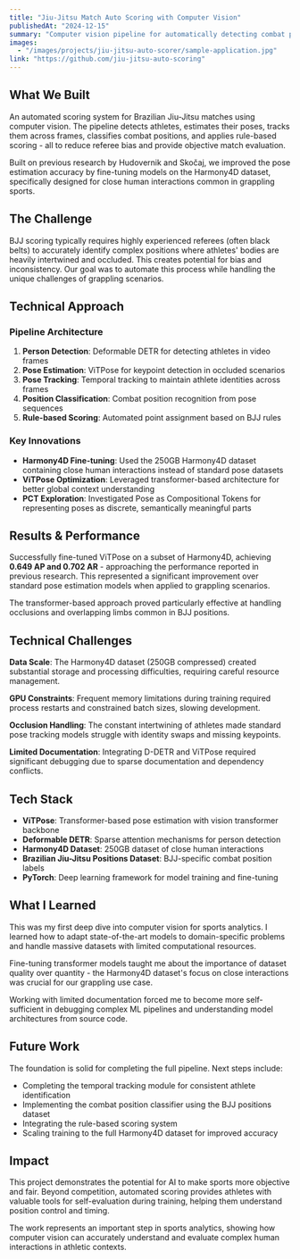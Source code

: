 ```yaml
---
title: "Jiu-Jitsu Match Auto Scoring with Computer Vision"
publishedAt: "2024-12-15"
summary: "Computer vision pipeline for automatically detecting combat positions and scoring BJJ matches. Fine-tuned ViTPose on Harmony4D dataset achieving 0.649 AP accuracy."
images:
  - "/images/projects/jiu-jitsu-auto-scorer/sample-application.jpg"
link: "https://github.com/jiu-jitsu-auto-scoring"
---
```


## What We Built

An automated scoring system for Brazilian Jiu-Jitsu matches using computer vision. The pipeline detects athletes, estimates their poses, tracks them across frames, classifies combat positions, and applies rule-based scoring - all to reduce referee bias and provide objective match evaluation.

Built on previous research by Hudovernik and Skočaj, we improved the pose estimation accuracy by fine-tuning models on the Harmony4D dataset, specifically designed for close human interactions common in grappling sports.

## The Challenge

BJJ scoring typically requires highly experienced referees (often black belts) to accurately identify complex positions where athletes' bodies are heavily intertwined and occluded. This creates potential for bias and inconsistency. Our goal was to automate this process while handling the unique challenges of grappling scenarios.

## Technical Approach

### Pipeline Architecture
1. **Person Detection**: Deformable DETR for detecting athletes in video frames
2. **Pose Estimation**: ViTPose for keypoint detection in occluded scenarios  
3. **Pose Tracking**: Temporal tracking to maintain athlete identities across frames
4. **Position Classification**: Combat position recognition from pose sequences
5. **Rule-based Scoring**: Automated point assignment based on BJJ rules

### Key Innovations
- **Harmony4D Fine-tuning**: Used the 250GB Harmony4D dataset containing close human interactions instead of standard pose datasets
- **ViTPose Optimization**: Leveraged transformer-based architecture for better global context understanding
- **PCT Exploration**: Investigated Pose as Compositional Tokens for representing poses as discrete, semantically meaningful parts

## Results & Performance

Successfully fine-tuned ViTPose on a subset of Harmony4D, achieving **0.649 AP and 0.702 AR** - approaching the performance reported in previous research. This represented a significant improvement over standard pose estimation models when applied to grappling scenarios.

The transformer-based approach proved particularly effective at handling occlusions and overlapping limbs common in BJJ positions.

## Technical Challenges

**Data Scale**: The Harmony4D dataset (250GB compressed) created substantial storage and processing difficulties, requiring careful resource management.

**GPU Constraints**: Frequent memory limitations during training required process restarts and constrained batch sizes, slowing development.

**Occlusion Handling**: The constant intertwining of athletes made standard pose tracking models struggle with identity swaps and missing keypoints.

**Limited Documentation**: Integrating D-DETR and ViTPose required significant debugging due to sparse documentation and dependency conflicts.

## Tech Stack

- **ViTPose**: Transformer-based pose estimation with vision transformer backbone
- **Deformable DETR**: Sparse attention mechanisms for person detection
- **Harmony4D Dataset**: 250GB dataset of close human interactions
- **Brazilian Jiu-Jitsu Positions Dataset**: BJJ-specific combat position labels
- **PyTorch**: Deep learning framework for model training and fine-tuning

## What I Learned

This was my first deep dive into computer vision for sports analytics. I learned how to adapt state-of-the-art models to domain-specific problems and handle massive datasets with limited computational resources.

Fine-tuning transformer models taught me about the importance of dataset quality over quantity - the Harmony4D dataset's focus on close interactions was crucial for our grappling use case.

Working with limited documentation forced me to become more self-sufficient in debugging complex ML pipelines and understanding model architectures from source code.

## Future Work

The foundation is solid for completing the full pipeline. Next steps include:
- Completing the temporal tracking module for consistent athlete identification
- Implementing the combat position classifier using the BJJ positions dataset  
- Integrating the rule-based scoring system
- Scaling training to the full Harmony4D dataset for improved accuracy

## Impact

This project demonstrates the potential for AI to make sports more objective and fair. Beyond competition, automated scoring provides athletes with valuable tools for self-evaluation during training, helping them understand position control and timing.

The work represents an important step in sports analytics, showing how computer vision can accurately understand and evaluate complex human interactions in athletic contexts.